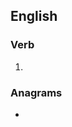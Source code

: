 ==English==

===Verb===
{{head|en|verb form}}

# {{en-third-person singular of|peregrinate}}

===Anagrams===
* {{anagrams|en|green parties}}